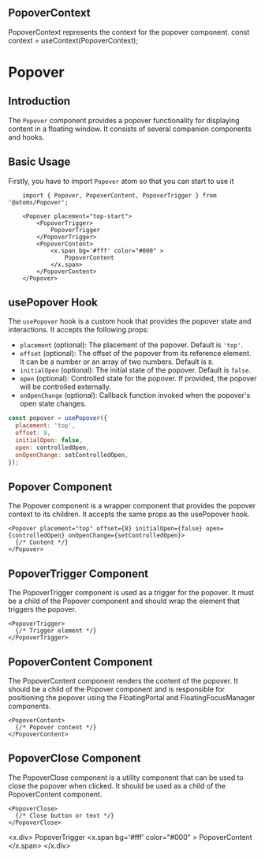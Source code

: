 
<MDXWrapper>
<Head>
	<title>PopoverDoc | OORSIG</title>
</Head>

## PopoverContext

PopoverContext represents the context for the popover component.
const context = useContext(PopoverContext);

# Popover

## Introduction

The `Popover` component provides a popover functionality for displaying content in a floating window. It consists of several companion components and hooks.

## Basic Usage

Firstly, you have to import `Popover` atom so that you can start to use it

```
	import { Popover, PopoverContent, PopoverTrigger } from '@atoms/Popover';

    <Popover placement="top-start">
        <PopoverTrigger>
            PopoverTrigger
        </PopoverTrigger>
        <PopoverContent>
            <x.span bg='#fff' color="#000" >
                PopoverContent
            </x.span>
        </PopoverContent>
    </Popover>
```

## usePopover Hook

The `usePopover` hook is a custom hook that provides the popover state and interactions. It accepts the following props:

- `placement` (optional): The placement of the popover. Default is `'top'`.
- `offset` (optional): The offset of the popover from its reference element. It can be a number or an array of two numbers. Default is `8`.
- `initialOpen` (optional): The initial state of the popover. Default is `false`.
- `open` (optional): Controlled state for the popover. If provided, the popover will be controlled externally.
- `onOpenChange` (optional): Callback function invoked when the popover's open state changes.

```jsx
const popover = usePopover({
  placement: 'top',
  offset: 8,
  initialOpen: false,
  open: controlledOpen,
  onOpenChange: setControlledOpen,
});
```

## Popover Component

The Popover component is a wrapper component that provides the popover context to its children. It accepts the same props as the usePopover hook.

```
<Popover placement="top" offset={8} initialOpen={false} open={controlledOpen} onOpenChange={setControlledOpen}>
  {/* Content */}
</Popover>
```

## PopoverTrigger Component

The PopoverTrigger component is used as a trigger for the popover. It must be a child of the Popover component and should wrap the element that triggers the popover.

```
<PopoverTrigger>
  {/* Trigger element */}
</PopoverTrigger>
```

## PopoverContent Component

The PopoverContent component renders the content of the popover. It should be a child of the Popover component and is responsible for positioning the popover using the FloatingPortal and FloatingFocusManager components.

```
<PopoverContent>
  {/* Popover content */}
</PopoverContent>
```

## PopoverClose Component

The PopoverClose component is a utility component that can be used to close the popover when clicked. It should be used as a child of the PopoverContent component.

```
<PopoverClose>
  {/* Close button or text */}
</PopoverClose>
```

<x.div>
    <Popover placement="top-start">
        <PopoverTrigger>
            PopoverTrigger
        </PopoverTrigger>
        <PopoverContent>
            <x.span bg='#fff' color="#000" >
                PopoverContent
            </x.span> 
        </PopoverContent>
    </Popover>
</x.div>
</MDXWrapper>
